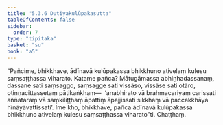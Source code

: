 ```yaml
---
title: "5.3.6 Dutiyakulūpakasutta"
tableOfContents: false
sidebar:
  order: 7
type: "tipitaka"
basket: "su"
book: "a5"
---
```



<DynamicBreadcrumb />

<Division number="226" book="a5">

<Paragraph number="1272" book="a5">
“Pañcime, bhikkhave, ādīnavā kulūpakassa bhikkhuno ativelaṃ kulesu saṃsaṭṭhassa viharato. Katame pañca? Mātugāmassa abhiṇhadassanaṃ, dassane sati saṃsaggo, saṃsagge sati vissāso, vissāse sati otāro, otiṇṇacittassetaṃ pāṭikaṅkhaṃ—  ‘anabhirato vā brahmacariyaṃ carissati aññataraṃ vā saṃkiliṭṭhaṃ āpattiṃ āpajjissati sikkhaṃ vā paccakkhāya hīnāyāvattissati’. Ime kho, bhikkhave, pañca ādīnavā kulūpakassa bhikkhuno ativelaṃ kulesu saṃsaṭṭhassa viharato”ti.

</Paragraph>
</Division>

<Paragraph number="1273" type="center" book="a5">
Chaṭṭhaṃ.
</Paragraph>